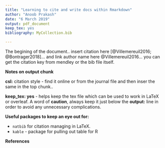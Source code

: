```yaml
---
title: "Learning to cite and write docs within Rmarkdown"
author: "Anoob Prakash"
date: "6 March 2019"
output: pdf_document
keep_tex: yes
bibliography: MyCollection.bib

---
```

The begining of the document.. insert citation here [@Villemereuil2016; @Bontrager2018]... and link author name here @Villemereuil2016... you can get the citation key from mendley or the bib file itself.  


**Notes on output chunk**

   **csl:** citation style - find it online or from the journal file and then inser the same in the top chunk..

   **keep_tex: yes** - helps keep the tex file which can be used to work in LaTeX or overleaf. A word of **caution**, always keep it just below the **output:** line in order to avoid any unnecessary complications.  
   

**Useful packages to keep an eye out for:**

  * `natbib` for citation managing in LaTeX.  
  * `kable` - package for pulling out table for R  

**References**